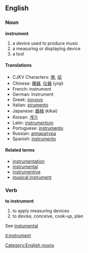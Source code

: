 ==English==
===Noun===
'''instrument'''
#a device used to produce music
#a measuring or displaying device
#a tool

====Translations====
*CJKV Characters: [[塤]], [[埙]]
*Chinese: [[儀器]], [[仪器]] (yiqi)
*French: instrument
*German: Instrument
*Greek: [[όργανο]]
*Italian: [[strumento]]
*Japanese: [[器械]] (kikai)
*Korean: [[계기]]
*Latin: [[instrumentum]]
*Portuguese: [[instrumento]]
*Russian: [[аппаратура]]
*Spanish: [[instrumento]]

====Related terms====
*[[instrumentation]]
*[[instrumental]]
*[[instrumentive]]
*[[musical instrument]]

===Verb===
'''to instrument'''

#to apply measuring devices
#to devise, conceive, cook-up, plan

See [[instumental]]

[[Category:English nouns]]

[[it:instrument]]